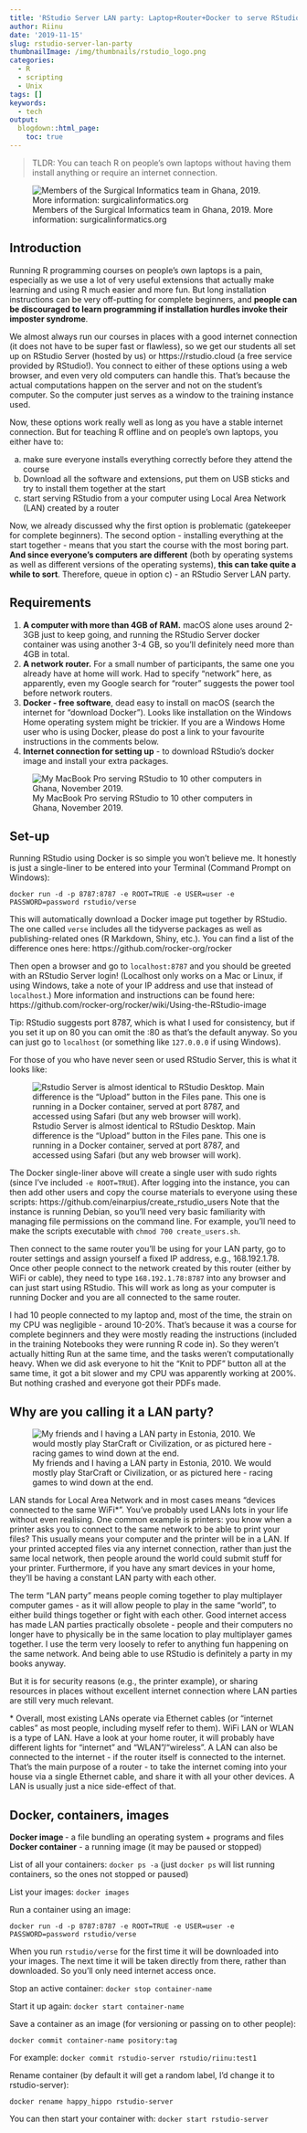 ```yaml
---
title: 'RStudio Server LAN party: Laptop+Router+Docker to serve RStudio offline'
author: Riinu
date: '2019-11-15'
slug: rstudio-server-lan-party
thumbnailImage: /img/thumbnails/rstudio_logo.png
categories:
  - R
  - scripting
  - Unix
tags: []
keywords:
  - tech
output:
  blogdown::html_page:
    toc: true
---
```


> TLDR: You can teach R on people's own laptops without having them install anything or require an internet connection.

![Members of the Surgical Informatics team in Ghana, 2019. More information: surgicalinformatics.org](/img/healthyr_bus.png)

## Introduction

Running R programming courses on people's own laptops is a pain, especially as we use a lot of very useful extensions that actually make learning and using  R much easier and more fun. But long installation instructions can be very off-putting for complete beginners, and __people can be discouraged to learn programming if installation hurdles invoke their imposter syndrome__.

We almost always run our courses in places with a good internet connection (it does not have to be super fast or flawless), so we get our students all set up on RStudio Server (hosted by us) or https://rstudio.cloud (a free service provided by RStudio!).
You connect to either of these options using a web browser, and even very old computers can handle this. That's because the actual computations happen on the server and not on the student's computer. So the computer just serves as a window to the training instance used.

Now, these options work really well as long as you have a stable internet connection. But for teaching R offline and on people's own laptops, you either have to:

a) make sure everyone installs everything correctly before they attend the course
b) Download all the software and extensions, put them on USB sticks and try to install them together at the start
c) start serving RStudio from a your computer using Local Area Network (LAN) created by a router

Now, we already discussed why the first option is problematic (gatekeeper for complete beginners). The second option - installing everything at the start together - means that you start the course with the most boring part. __And since everyone's computers are different__ (both by operating systems as well as different versions of the operating systems), __this can take quite a while to sort__. Therefore, queue in option c) - an RStudio Server LAN party. 

## Requirements

1. __A computer with more than 4GB of RAM.__ macOS alone uses around 2-3GB just to keep going, and running the RStudio Server docker container was using another 3-4 GB, so you'll definitely need more than 4GB in total.
2. __A network router.__ For a small number of participants, the same one you already have at home will work. Had to specify "network" here, as apparently, even my Google search for "router" suggests the power tool before network routers.
3. __Docker - free software__, dead easy to install on macOS (search the internet for "download Docker"). Looks like installation on the Windows Home operating system might be trickier. If you are a Windows Home user who is using Docker, please do post a link to your favourite instructions in the comments below.
4. __Internet connection for setting up__ - to download RStudio's docker image and install your extra packages.

![My MacBook Pro serving RStudio to 10 other computers in Ghana, November 2019. ](/img/docker_lan.png)


## Set-up

Running RStudio using Docker is so simple you won't believe me. It honestly is just a single-liner to be entered into your Terminal (Command Prompt on Windows):

```
docker run -d -p 8787:8787 -e ROOT=TRUE -e USER=user -e PASSWORD=password rstudio/verse 
```

This will automatically download a Docker image put together by RStudio. The one called `verse` includes all the tidyverse packages as well as publishing-related ones (R Markdown, Shiny, etc.). You can find a list of the difference ones here: https://github.com/rocker-org/rocker

Then open a browser and go to `localhost:8787` and you should be greeted with an RStudio Server login! (Localhost only works on a Mac or Linux, if using Windows, take a note of your IP address and use that instead of `localhost`.) More information and instructions can be found here: https://github.com/rocker-org/rocker/wiki/Using-the-RStudio-image

Tip: RStudio suggests port 8787, which is what I used for consistency, but if you set it up on 80 you can omit the :80 as that's the default anyway. So you can just go to `localhost` (or something like `127.0.0.0` if using Windows).


For those of you who have never seen or used RStudio Server, this is what it looks like:


![Rstudio Server is almost identical to RStudio Desktop. Main difference is the "Upload" button in the Files pane. This one is running in a Docker container, served at port 8787, and accessed using Safari (but any web browser will work). ](/img/rstudio_server.png)



The Docker single-liner above will create a single user with sudo rights (since I've included `-e ROOT=TRUE`). After logging into the instance, you can then add other users and copy the course materials to everyone using these scripts: https://github.com/einarpius/create_rstudio_users Note that the instance is running Debian, so you'll need very basic familiarity with managing file permissions on the command line. For example, you'll need to make the scripts executable with `chmod 700 create_users.sh`.

Then connect to the same router you'll be using for your LAN party, go to router settings and assign yourself a fixed IP address, e.g., 168.192.1.78. Once other people connect to the network created by this router (either by WiFi or cable), they need to type `168.192.1.78:8787` into any browser and can just start using RStudio. This will work as long as your computer is running Docker and you are all connected to the same router.

I had 10 people connected to my laptop and, most of the time, the strain on my CPU was negligible - around 10-20%. That's because it was a course for complete beginners and they were mostly reading the instructions (included in the training Notebooks they were running R code in). So they weren't actually hitting Run at the same time, and the tasks weren't computationally heavy. When we did ask everyone to hit the "Knit to PDF" button all at the same time, it got a bit slower and my CPU was apparently working at 200%. But nothing crashed and everyone got their PDFs made. 

## Why are you calling it a LAN party?

![My friends and I having a LAN party in Estonia, 2010. We would mostly play StarCraft or Civilization, or as pictured here - racing games to wind down at the end.](/img/lanparty2010.jpg)

LAN stands for Local Area Network and in most cases means "devices connected to the same WiFi\*". You've probably used LANs lots in your life without even realising. One common example is printers: you know when a printer asks you to connect to the same network to be able to print your files? This usually means your computer and the printer will be in a LAN. If your printed accepted files via any internet connection, rather than just the same local network, then people around the world could submit stuff for your printer. Furthermore, if you have any smart devices in your home, they'll be having a constant LAN party with each other. 

The term "LAN party" means people coming together to play multiplayer computer games - as it will allow people to play in the same "world", to either build things together or fight with each other. Good internet access has made LAN parties practically obsolete - people and their computers no longer have to physically be in the same location to play multiplayer games together. I use the term very loosely to refer to anything fun happening on the same network. And being able to use RStudio is definitely a party in my books anyway.

But it is for security reasons (e.g., the printer example), or sharing resources in places without excellent internet connection where LAN parties are still very much relevant.

\* Overall, most existing LANs operate via Ethernet cables (or "internet cables" as most people, including myself refer to them). WiFi LAN or WLAN is a type of LAN. Have a look at your home router, it will probably have different lights for "internet" and "WLAN"/"wireless". A LAN can also be connected to the internet - if the router itself is connected to the internet. That's the main purpose of a router - to take the internet coming into your house via a single Ethernet cable, and share it with all your other devices. A LAN is usually just a nice side-effect of that.


## Docker, containers, images

__Docker image __ - a file bundling an operating system + programs and files
__Docker container__ - a running image (it may be paused or stopped)

List of all your containers: `docker ps -a` (just `docker ps` will list running containers, so the ones not stopped or paused)
 
List your images: `docker images`

Run a container using an image:

```
docker run -d -p 8787:8787 -e ROOT=TRUE -e USER=user -e PASSWORD=password rstudio/verse 
```


When you run `rstudio/verse` for the first time it will be downloaded into your images. The next time it will be taken directly from there, rather than downloaded. So you'll only need internet access once.

Stop an active container: `docker stop container-name`


Start it up again: `docker start container-name`

Save a container as an image (for versioning or passing on to other people):

`docker commit container-name pository:tag`

For example: `docker commit rstudio-server rstudio/riinu:test1`

Rename container (by default it will get a random label, I'd change it to rstudio-server):

`docker rename happy_hippo rstudio-server`

You can then start your container with: `docker start rstudio-server`




